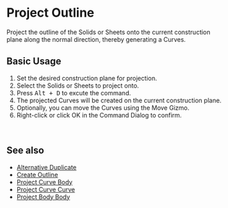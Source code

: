 
# Project Outline

<Reference shortcut="Alt + D" command="Alternative Duplicate" button="" />

Project the outline of the Solids or Sheets onto the current construction plane along the normal direction, thereby generating a Curves.

## Basic Usage

1. Set the desired construction plane for projection.
2. Select the Solids or Sheets to project onto.
3. Press <kbd>Alt + D</kbd> to excute the command.
4. The projected Curves will be created on the current construction plane.
5. Optionally, you can move the Curves using the Move Gizmo.
6. Right-click or click OK in the Command Dialog to confirm.
<br/>
<VideoPlayer fileName="project-outline"/>

## See also
- [Alternative Duplicate](alternative-duplicate)
- [Create Outline](create-outline)
- [Project Curve Body](project-curve-body)
- [Project Curve Curve](project-curve-curve)
- [Project Body Body](project-body-body)
